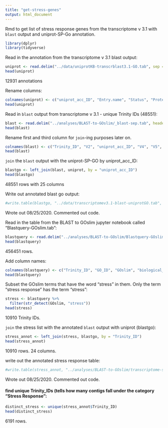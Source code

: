 ```yaml
---
title: "get-stress-genes"
output: html_document
---
```

Rmd to get list of stress response genes from the transcriptome v 3.1 with `blast` output and uniprot-SP-Go annotation. 

```r
library(dplyr)
library(tidyverse)
```

Read in the annotation from the transcriptome v 3.1 blast output:
```r
uniprot <- read.delim("../data/uniprotKB-transcrblast3.1-GO.tab", sep = '\t', header = TRUE)
head(uniprot)
```
12931 annotations 

Rename columns:
```r
colnames(uniprot) <- c("uniprot_acc_ID", "Entry.name", "Status", "Protein.names", "Geme.names", "Organism", "Length", "Gene.ontology.biological.process", "Gene.ontology.cellular.component", "Gene.ontology.GO", "Gene.ontology.molecular.function", "Gene.ontology.IDs")
head(uniprot)
```

Read in `blast` output from transcriptome v 3.1 - unique Trinity IDs (48551):
```r
blast <- read.delim("../analyses/BLAST-to-GOslim/_blast-sep.tab", header = FALSE)
head(blast)
```

Rename first and third column for `join`-ing purposes later on. 
```r
colnames(blast) <- c("Trinity_ID", "V2", "uniprot_acc_ID", "V4", "V5", "V6", "V7", "V8", "V9", "V10", "V11", "V12", "V13", "V14")
head(blast)
```

`join` the `blast` output with the uniprot-SP-GO by uniprot_acc_ID:
```r
blastgo <- left_join(blast, uniprot, by = "uniprot_acc_ID")
head(blastgo)
```
48551 rows with 25 columns

Write out annotated blast go output:
```r
#write.table(blastgo, "../data/transcriptomev3.1-blast-uniprotGO.tab", sep = '\t', quote = FALSE, row.names = FALSE)
```
Wrote out 08/25/2020. Commented out code. 


Read in the table from the BLAST to GOslim jupyter notebook called "Blastquery-GOslim.tab":
```r
blastquery <- read.delim("../analyses/BLAST-to-GOslim/Blastquery-GOslim.tab", sep = '\t', header = FALSE)
head(blastquery)
```
456451 rows.

Add column names:
```r
colnames(blastquery) <- c("Trinity_ID", "GO_ID", "GOslim", "biological_process")
head(blastquery)
```

Subset the GOslim terms that have the word "stress" in them. Only the term "stress response" has the term "stress":
```r
stress <- blastquery %>%
  filter(str_detect(GOslim, "stress"))
head(stress)
```
10910 Trinity IDs.

`join` the stress list with the annotated `blast` output with uniprot (blastgo):
```r
stress_annot <- left_join(stress, blastgo, by = "Trinity_ID")
head(stress_annot)
```
10910 rows. 24 columns.       


write out the annotated stress response table:
```r
#write.table(stress_annot, "../analyses/BLAST-to-GOslim/transcriptome-stress-genes.tab", sep = '\t', quote = FALSE, row.names = FALSE)
```
Wrote out 08/25/2020. Commented out code. 

#### find unique Trinity_IDs (tells how many contigs fall under the category "Stress Response": 

```r
distinct_stress <- unique(stress_annot$Trinity_ID)
head(distinct_stress)
```
6191 rows. 



